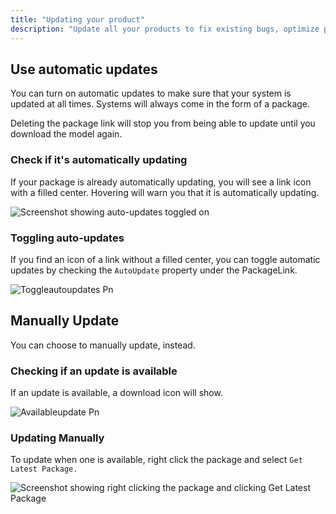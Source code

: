 ```yaml
---
title: "Updating your product"
description: "Update all your products to fix existing bugs, optimize performance, and use new features."
---
```


## Use automatic updates

You can turn on automatic updates to make sure that your system is updated at all times. Systems will always come in the form of a package.

<Danger>
  Deleting the package link will stop you from being able to update until you download the model again.
</Danger>

### Check if it's automatically updating

If your package is already automatically updating, you will see a <Icon icon="link-simple" /> <Tooltip tip="">link</Tooltip> icon with a filled center. Hovering will warn you that it is automatically updating.

![Screenshot showing auto-updates toggled on](/images/updateson.png)

### Toggling auto-updates

If you find an icon of a link without a filled center, you can toggle automatic updates by checking the `AutoUpdate` property under the PackageLink.

![Toggleautoupdates Pn](/images/toggleautoupdates.png)

## Manually Update

You can choose to manually update, instead.

### Checking if an update is available

If an update is available, a download icon <Icon icon="arrow-down" /> will show.

![Availableupdate Pn](/images/availableupdate.png)

### Updating Manually

To update when one is available, right click the package and select `Get Latest Package.`

![Screenshot showing right clicking the package and clicking Get Latest Package](/images/downloadnewversion.png)